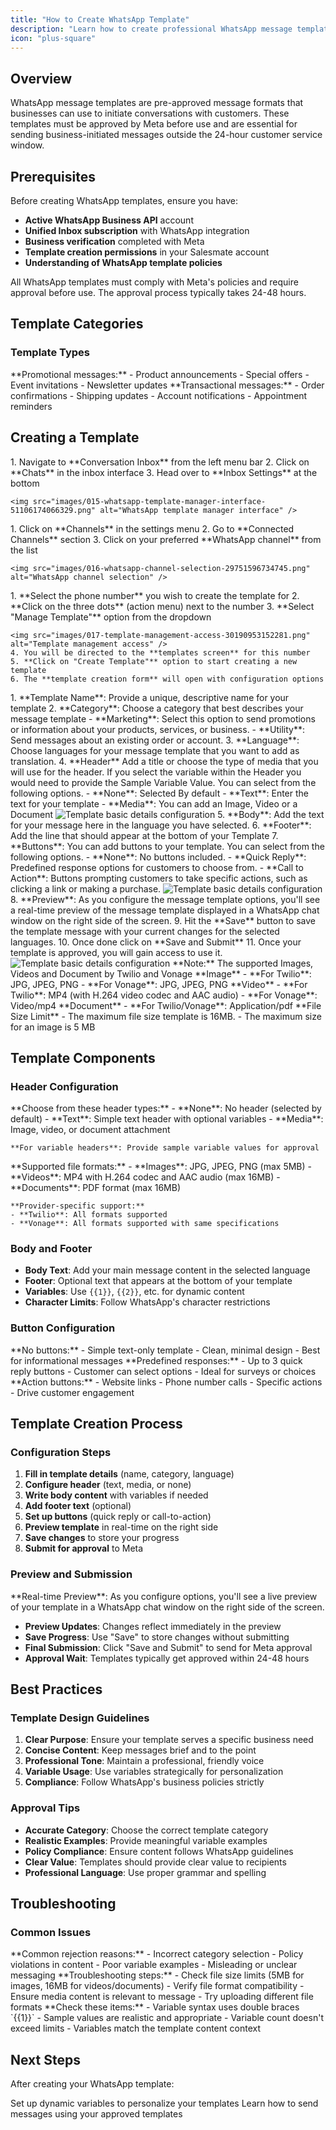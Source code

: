 ```yaml
---
title: "How to Create WhatsApp Template"
description: "Learn how to create professional WhatsApp message templates for business communication"
icon: "plus-square"
---
```


## Overview

WhatsApp message templates are pre-approved message formats that businesses can use to initiate conversations with customers. These templates must be approved by Meta before use and are essential for sending business-initiated messages outside the 24-hour customer service window.

## Prerequisites

Before creating WhatsApp templates, ensure you have:

- **Active WhatsApp Business API** account
- **Unified Inbox subscription** with WhatsApp integration
- **Business verification** completed with Meta
- **Template creation permissions** in your Salesmate account
- **Understanding of WhatsApp template policies**

<Warning>
  All WhatsApp templates must comply with Meta's policies and require approval
  before use. The approval process typically takes 24-48 hours.
</Warning>

## Template Categories

### **Template Types**

<CardGroup cols={2}>
  <Card title="Marketing" icon="megaphone">
    **Promotional messages:** - Product announcements - Special offers - Event
    invitations - Newsletter updates
  </Card>
  <Card title="Utility" icon="tools">
    **Transactional messages:** - Order confirmations - Shipping updates -
    Account notifications - Appointment reminders
  </Card>
</CardGroup>

## Creating a Template

<Steps>
  <Step title="Access Template Manager">
    1. Navigate to **Conversation Inbox** from the left menu bar
    2. Click on **Chats** in the inbox interface
    3. Head over to **Inbox Settings** at the bottom

    <img src="images/015-whatsapp-template-manager-interface-51106174066329.png" alt="WhatsApp template manager interface" />

  </Step>

  <Step title="Navigate to WhatsApp Channel">
    1. Click on **Channels** in the settings menu
    2. Go to **Connected Channels** section
    3. Click on your preferred **WhatsApp channel** from the list

    <img src="images/016-whatsapp-channel-selection-29751596734745.png" alt="WhatsApp channel selection" />

  </Step>

  <Step title="Access Template Creation">
    1. **Select the phone number** you wish to create the template for
    2. **Click on the three dots** (action menu) next to the number
    3. **Select "Manage Template"** option from the dropdown

    <img src="images/017-template-management-access-30190953152281.png" alt="Template management access" />
    4. You will be directed to the **templates screen** for this number
    5. **Click on "Create Template"** option to start creating a new template
    6. The **template creation form** will open with configuration options

  </Step>

  <Step title="Configure Template Details">
    1. **Template Name**: Provide a unique, descriptive name for your template
    2. **Category**: Choose a category that best describes your message template
        - **Marketing**: Select this option to send promotions or information about your products, services, or business.
        - **Utility**: Send messages about an existing order or account.
    3. **Language**: Choose languages for your message template that you want to add as translation.
    4. **Header** Add a title or choose the type of media that you will use for the header. If you select the variable within the Header you would need to provide the Sample Variable Value. You can select from the following options.
        - **None**: Selected By default
        - **Text**: Enter the text for your template
        - **Media**: You can add an Image, Video or a Document
    <img src="images/018-template-basic-details-configuration-30391820497177.png" alt="Template basic details configuration" />
    5. **Body**: Add the text for your message here in the language you have selected.
    6. **Footer**: Add the line that should appear at the bottom of your Template
    7. **Buttons**: You can add buttons to your template. You can select from the following options.
        - **None**: No buttons included.
        - **Quick Reply**: Predefined response options for customers to choose from.
        - **Call to Action**: Buttons prompting customers to take specific actions, such as clicking a link or making a purchase.
     <img src="images/019-template-basic-details-configuration-30391820520729.png" alt="Template basic details configuration" />
    8. **Preview**: As you configure the message template options, you'll see a real-time preview of the message template displayed in a WhatsApp chat window on the right side of the screen.
    9. Hit the **Save** button to save the template message with your current changes for the selected languages.
    10. Once done click on **Save and Submit**
    11. Once your template is approved, you will gain access to use it.
    <img src="images/020-template-basic-details-configuration-30392802540697.png" alt="Template basic details configuration" />
  </Step>
</Steps>

<Note>
  **Note:** The supported Images, Videos and Document by Twilio and Vonage
  **Image** - **For Twilio**: JPG, JPEG, PNG - **For Vonage**: JPG, JPEG, PNG
  **Video** - **For Twilio**: MP4 (with H.264 video codec and AAC audio) - **For
  Vonage**: Video/mp4 **Document** - **For Twilio/Vonage**: Application/pdf
  **File Size Limit** - The maximum file size template is 16MB. - The maximum
  size for an image is 5 MB
</Note>

## Template Components

### **Header Configuration**

<AccordionGroup>
  <Accordion title="Header Options">
    **Choose from these header types:**
    - **None**: No header (selected by default)
    - **Text**: Simple text header with optional variables
    - **Media**: Image, video, or document attachment
    
    **For variable headers**: Provide sample variable values for approval
  </Accordion>

  <Accordion title="Media Requirements">
    **Supported file formats:**
    - **Images**: JPG, JPEG, PNG (max 5MB)
    - **Videos**: MP4 with H.264 codec and AAC audio (max 16MB)
    - **Documents**: PDF format (max 16MB)
    
    **Provider-specific support:**
    - **Twilio**: All formats supported
    - **Vonage**: All formats supported with same specifications
  </Accordion>
</AccordionGroup>

### **Body and Footer**

- **Body Text**: Add your main message content in the selected language
- **Footer**: Optional text that appears at the bottom of your template
- **Variables**: Use `{{1}}`, `{{2}}`, etc. for dynamic content
- **Character Limits**: Follow WhatsApp's character restrictions

### **Button Configuration**

<CardGroup cols={3}>
  <Card title="None" icon="ban">
    **No buttons:** - Simple text-only template - Clean, minimal design - Best
    for informational messages
  </Card>
  <Card title="Quick Reply" icon="reply">
    **Predefined responses:** - Up to 3 quick reply buttons - Customer can
    select options - Ideal for surveys or choices
  </Card>
  <Card title="Call to Action" icon="external-link">
    **Action buttons:** - Website links - Phone number calls - Specific actions
    - Drive customer engagement
  </Card>
</CardGroup>

## Template Creation Process

### **Configuration Steps**

1. **Fill in template details** (name, category, language)
2. **Configure header** (text, media, or none)
3. **Write body content** with variables if needed
4. **Add footer text** (optional)
5. **Set up buttons** (quick reply or call-to-action)
6. **Preview template** in real-time on the right side
7. **Save changes** to store your progress
8. **Submit for approval** to Meta

### **Preview and Submission**

<Tip>
  **Real-time Preview**: As you configure options, you'll see a live preview of
  your template in a WhatsApp chat window on the right side of the screen.
</Tip>

- **Preview Updates**: Changes reflect immediately in the preview
- **Save Progress**: Use "Save" to store changes without submitting
- **Final Submission**: Click "Save and Submit" to send for Meta approval
- **Approval Wait**: Templates typically get approved within 24-48 hours

## Best Practices

### **Template Design Guidelines**

1. **Clear Purpose**: Ensure your template serves a specific business need
2. **Concise Content**: Keep messages brief and to the point
3. **Professional Tone**: Maintain a professional, friendly voice
4. **Variable Usage**: Use variables strategically for personalization
5. **Compliance**: Follow WhatsApp's business policies strictly

### **Approval Tips**

- **Accurate Category**: Choose the correct template category
- **Realistic Examples**: Provide meaningful variable examples
- **Policy Compliance**: Ensure content follows WhatsApp guidelines
- **Clear Value**: Templates should provide clear value to recipients
- **Professional Language**: Use proper grammar and spelling

## Troubleshooting

### **Common Issues**

<AccordionGroup>
  <Accordion title="Template Rejection">
    **Common rejection reasons:**
    - Incorrect category selection
    - Policy violations in content
    - Poor variable examples
    - Misleading or unclear messaging
  </Accordion>
  
  <Accordion title="Media Upload Problems">
    **Troubleshooting steps:**
    - Check file size limits (5MB for images, 16MB for videos/documents)
    - Verify file format compatibility
    - Ensure media content is relevant to message
    - Try uploading different file formats
  </Accordion>
  
  <Accordion title="Variable Configuration Issues">
    **Check these items:**
    - Variable syntax uses double braces `{{1}}`
    - Sample values are realistic and appropriate
    - Variable count doesn't exceed limits
    - Variables match the template content context
  </Accordion>
</AccordionGroup>

## Next Steps

After creating your WhatsApp template:

<CardGroup cols={2}>
  <Card
    title="Configure Variables"
    icon="gear"
    href="/unified-inbox/sections/whatsapp-message-templates/configure-variables"
  >
    Set up dynamic variables to personalize your templates
  </Card>
  <Card
    title="Send Template Messages"
    icon="paper-plane"
    href="/unified-inbox/sections/whatsapp-message-templates/send-template"
  >
    Learn how to send messages using your approved templates
  </Card>
</CardGroup>
